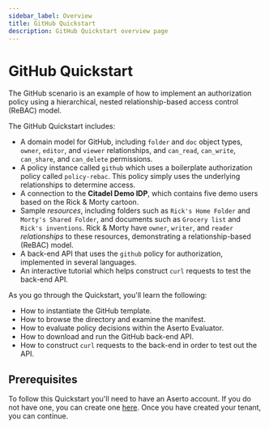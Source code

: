```yaml
---
sidebar_label: Overview
title: GitHub Quickstart
description: GitHub Quickstart overview page
---
```


# GitHub Quickstart

The GitHub scenario is an example of how to implement an authorization policy using a hierarchical, nested relationship-based access control (ReBAC) model.

The GitHub Quickstart includes:
* A domain model for GitHub, including `folder` and `doc` object types, `owner`, `editor`, and `viewer` relationships, and `can_read`, `can_write`, `can_share`, and `can_delete` permissions.
* A policy instance called `github` which uses a boilerplate authorization policy called `policy-rebac`. This policy simply uses the underlying relationships to determine access.
* A connection to the **Citadel Demo IDP**, which contains five demo users based on the Rick & Morty cartoon.
* Sample *resources*, including folders such as `Rick's Home Folder` and `Morty's Shared Folder`, and documents such as `Grocery list` and `Rick's inventions`. Rick & Morty have `owner`, `writer`, and `reader` *relationships* to these resources, demonstrating a relationship-based (ReBAC) model.
* A back-end API that uses the `github` policy for authorization, implemented in several languages.
* An interactive tutorial which helps construct `curl` requests to test the back-end API.

As you go through the Quickstart, you'll learn the following:
* How to instantiate the GitHub template.
* How to browse the directory and examine the manifest.
* How to evaluate policy decisions within the Aserto Evaluator.
* How to download and run the GitHub back-end API.
* How to construct `curl` requests to the back-end in order to test out the API.

## Prerequisites
To follow this Quickstart you'll need to have an Aserto account. If you do not have one, you can create one [here](https://www.aserto.com/#signup). Once you have created your tenant, you can continue.
